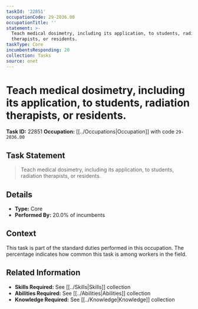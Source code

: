 ```yaml
---
taskId: '22851'
occupationCode: 29-2036.00
occupationTitle: ''
statement: >-
  Teach medical dosimetry, including its application, to students, radiation
  therapists, or residents.
taskType: Core
incumbentsResponding: 20
collection: Tasks
source: onet
---
```

# Teach medical dosimetry, including its application, to students, radiation therapists, or residents.

**Task ID:** 22851
**Occupation:** [[../Occupations|Occupation]] with code `29-2036.00`

## Task Statement

> Teach medical dosimetry, including its application, to students, radiation therapists, or residents.

## Details

- **Type:** Core
- **Performed By:** 20.0% of incumbents

## Context

This task is part of the standard duties performed in this occupation. The percentage indicates how common this task is among workers in the field.

## Related Information

- **Skills Required:** See [[../Skills|Skills]] collection
- **Abilities Required:** See [[../Abilities|Abilities]] collection
- **Knowledge Required:** See [[../Knowledge|Knowledge]] collection
